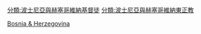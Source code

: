 [[分類:波士尼亞與赫塞哥維納基督徒|分類:波士尼亞與赫塞哥維納基督徒]]
[[Category:各國正教徒|Bosnia & Herzegovina]]
[[分類:波士尼亞與赫塞哥維納東正教|分類:波士尼亞與赫塞哥維納東正教]]